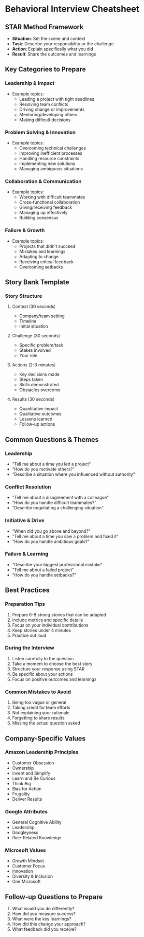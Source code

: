 # Behavioral Interview Cheatsheet

## STAR Method Framework
- **Situation**: Set the scene and context
- **Task**: Describe your responsibility or the challenge
- **Action**: Explain specifically what you did
- **Result**: Share the outcomes and learnings

## Key Categories to Prepare

### Leadership & Impact
- Example topics:
  - Leading a project with tight deadlines
  - Resolving team conflicts
  - Driving change or improvements
  - Mentoring/developing others
  - Making difficult decisions

### Problem Solving & Innovation
- Example topics:
  - Overcoming technical challenges
  - Improving inefficient processes
  - Handling resource constraints
  - Implementing new solutions
  - Managing ambiguous situations

### Collaboration & Communication
- Example topics:
  - Working with difficult teammates
  - Cross-functional collaboration
  - Giving/receiving feedback
  - Managing up effectively
  - Building consensus

### Failure & Growth
- Example topics:
  - Projects that didn't succeed
  - Mistakes and learnings
  - Adapting to change
  - Receiving critical feedback
  - Overcoming setbacks

## Story Bank Template

### Story Structure
1. Context (30 seconds)
   - Company/team setting
   - Timeline
   - Initial situation

2. Challenge (30 seconds)
   - Specific problem/task
   - Stakes involved
   - Your role

3. Actions (2-3 minutes)
   - Key decisions made
   - Steps taken
   - Skills demonstrated
   - Obstacles overcome

4. Results (30 seconds)
   - Quantitative impact
   - Qualitative outcomes
   - Lessons learned
   - Follow-up actions

## Common Questions & Themes

### Leadership
- "Tell me about a time you led a project"
- "How do you motivate others?"
- "Describe a situation where you influenced without authority"

### Conflict Resolution
- "Tell me about a disagreement with a colleague"
- "How do you handle difficult teammates?"
- "Describe negotiating a challenging situation"

### Initiative & Drive
- "When did you go above and beyond?"
- "Tell me about a time you saw a problem and fixed it"
- "How do you handle ambitious goals?"

### Failure & Learning
- "Describe your biggest professional mistake"
- "Tell me about a failed project"
- "How do you handle setbacks?"

## Best Practices

### Preparation Tips
1. Prepare 6-8 strong stories that can be adapted
2. Include metrics and specific details
3. Focus on your individual contributions
4. Keep stories under 4 minutes
5. Practice out loud

### During the Interview
1. Listen carefully to the question
2. Take a moment to choose the best story
3. Structure your response using STAR
4. Be specific about your actions
5. Focus on positive outcomes and learnings

### Common Mistakes to Avoid
1. Being too vague or general
2. Taking credit for team efforts
3. Not explaining your rationale
4. Forgetting to share results
5. Missing the actual question asked

## Company-Specific Values

### Amazon Leadership Principles
- Customer Obsession
- Ownership
- Invent and Simplify
- Learn and Be Curious
- Think Big
- Bias for Action
- Frugality
- Deliver Results

### Google Attributes
- General Cognitive Ability
- Leadership
- Googleyness
- Role-Related Knowledge

### Microsoft Values
- Growth Mindset
- Customer Focus
- Innovation
- Diversity & Inclusion
- One Microsoft

## Follow-up Questions to Prepare

1. What would you do differently?
2. How did you measure success?
3. What were the key learnings?
4. How did this change your approach?
5. What feedback did you receive?